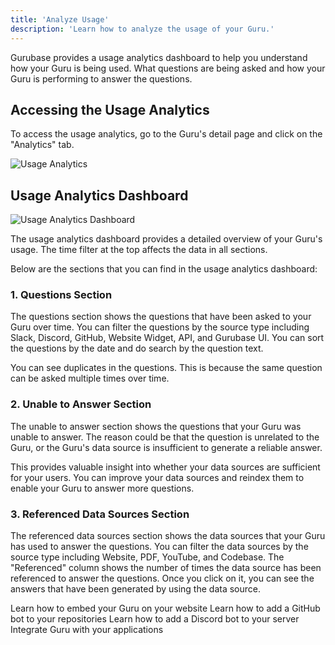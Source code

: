 ```yaml
---
title: 'Analyze Usage'
description: 'Learn how to analyze the usage of your Guru.'
---
```


Gurubase provides a usage analytics dashboard to help you understand how your Guru is being used. What questions are being asked and how your Guru is performing to answer the questions.


## Accessing the Usage Analytics

To access the usage analytics, go to the Guru's detail page and click on the "Analytics" tab.

<Frame>
  <img src="/images/analytics-button.png" alt="Usage Analytics" />
</Frame>

## Usage Analytics Dashboard
<Frame>
  <img src="/images/analytics-dasborad-preview.png" alt="Usage Analytics Dashboard" />
</Frame>

The usage analytics dashboard provides a detailed overview of your Guru's usage. The time filter at the top affects the data in all sections. 

Below are the sections that you can find in the usage analytics dashboard:

### 1. Questions Section

The questions section shows the questions that have been asked to your Guru over time. You can filter the questions by the source type including Slack, Discord, GitHub, Website Widget, API, and Gurubase UI. You can sort the questions by the date and do search by the question text.

<Note>
  You can see duplicates in the questions. This is because the same question can be asked multiple times over time.
</Note>

### 2. Unable to Answer Section

The unable to answer section shows the questions that your Guru was unable to answer. The reason could be that the question is unrelated to the Guru, or the Guru's data source is insufficient to generate a reliable answer. 

This provides valuable insight into whether your data sources are sufficient for your users. You can improve your data sources and reindex them to enable your Guru to answer more questions.

### 3. Referenced Data Sources Section

The referenced data sources section shows the data sources that your Guru has used to answer the questions. You can filter the data sources by the source type including Website, PDF, YouTube, and Codebase. The "Referenced" column shows the number of times the data source has been referenced to answer the questions. Once you click on it, you can see the answers that have been generated by using the data source.

<CardGroup cols={2}>
  <Card
    title="Add Widget to Your Site"
    icon="code"
    href="/integrations/website-widget"
  >
    Learn how to embed your Guru on your website
  </Card>
  <Card
    title="Add GitHub Bot to Your Workspace"
    icon="github"
    href="/integrations/github-bot"
  >
    Learn how to add a GitHub bot to your repositories
  </Card>
  <Card
    title="Add Discord Bot to Your Server"
    icon="discord"
    href="/integrations/discord-bot"
  >
    Learn how to add a Discord bot to your server
  </Card>
  <Card
    title="API Integration"
    icon="plug"
    href="/api-reference/introduction"
  >
    Integrate Guru with your applications
  </Card>
</CardGroup>